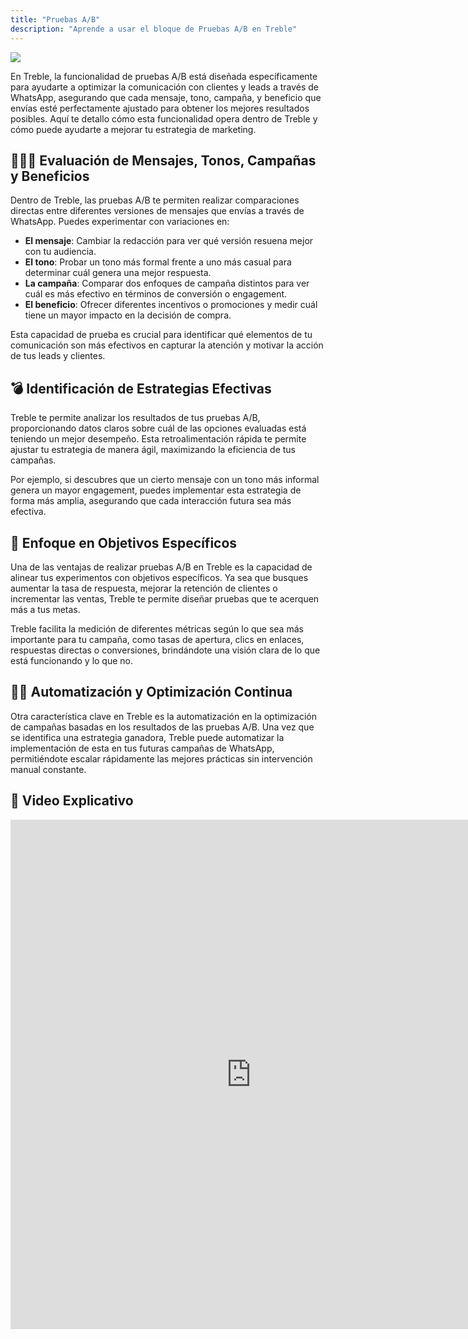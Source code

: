 ```yaml
---
title: "Pruebas A/B"
description: "Aprende a usar el bloque de Pruebas A/B en Treble"
---
```


<img src="/images/ab-es.gif" />

En Treble, la funcionalidad de pruebas A/B está diseñada específicamente para ayudarte a optimizar la comunicación con clientes y leads a través de WhatsApp, asegurando que cada mensaje, tono, campaña, y beneficio que envías esté perfectamente ajustado para obtener los mejores resultados posibles. Aquí te detallo cómo esta funcionalidad opera dentro de Treble y cómo puede ayudarte a mejorar tu estrategia de marketing.

## 🕵🏼‍♀️ Evaluación de Mensajes, Tonos, Campañas y Beneficios

Dentro de Treble, las pruebas A/B te permiten realizar comparaciones directas entre diferentes versiones de mensajes que envías a través de WhatsApp. Puedes experimentar con variaciones en:

- **El mensaje**: Cambiar la redacción para ver qué versión resuena mejor con tu audiencia.
- **El tono**: Probar un tono más formal frente a uno más casual para determinar cuál genera una mejor respuesta.
- **La campaña**: Comparar dos enfoques de campaña distintos para ver cuál es más efectivo en términos de conversión o engagement.
- **El beneficio**: Ofrecer diferentes incentivos o promociones y medir cuál tiene un mayor impacto en la decisión de compra.

Esta capacidad de prueba es crucial para identificar qué elementos de tu comunicación son más efectivos en capturar la atención y motivar la acción de tus leads y clientes.

## 💣 Identificación de Estrategias Efectivas

Treble te permite analizar los resultados de tus pruebas A/B, proporcionando datos claros sobre cuál de las opciones evaluadas está teniendo un mejor desempeño. Esta retroalimentación rápida te permite ajustar tu estrategia de manera ágil, maximizando la eficiencia de tus campañas.

Por ejemplo, si descubres que un cierto mensaje con un tono más informal genera un mayor engagement, puedes implementar esta estrategia de forma más amplia, asegurando que cada interacción futura sea más efectiva.

## 🧠 Enfoque en Objetivos Específicos

Una de las ventajas de realizar pruebas A/B en Treble es la capacidad de alinear tus experimentos con objetivos específicos. Ya sea que busques aumentar la tasa de respuesta, mejorar la retención de clientes o incrementar las ventas, Treble te permite diseñar pruebas que te acerquen más a tus metas.

Treble facilita la medición de diferentes métricas según lo que sea más importante para tu campaña, como tasas de apertura, clics en enlaces, respuestas directas o conversiones, brindándote una visión clara de lo que está funcionando y lo que no.

## 👏🏼 Automatización y Optimización Continua

Otra característica clave en Treble es la automatización en la optimización de campañas basadas en los resultados de las pruebas A/B. Una vez que se identifica una estrategia ganadora, Treble puede automatizar la implementación de esta en tus futuras campañas de WhatsApp, permitiéndote escalar rápidamente las mejores prácticas sin intervención manual constante.

## 🥁 Video Explicativo

<div class="loom-video"><iframe width="770" height="815" src="https://us-44384.app.gong.io/embedded-call?call-id=5718198330577503537" frameborder="0" webkitallowfullscreen mozallowfullscreen allowfullscreen></iframe></div>